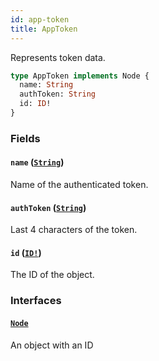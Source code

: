 ```yaml
---
id: app-token
title: AppToken
---
```


Represents token data.

```graphql
type AppToken implements Node {
  name: String
  authToken: String
  id: ID!
}
```

### Fields

#### `name` ([`String`](../../../developer/api-reference/scalars/string))

Name of the authenticated token.

#### `authToken` ([`String`](../../../developer/api-reference/scalars/string))

Last 4 characters of the token.

#### `id` ([`ID!`](../../../developer/api-reference/scalars/id))

The ID of the object.

### Interfaces

#### [`Node`](../../../developer/api-reference/interfaces/node)

An object with an ID
